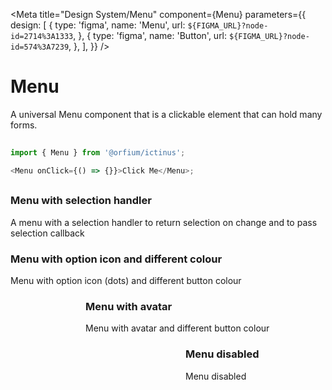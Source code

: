 
<Meta
  title="Design System/Menu"
  component={Menu}
  parameters={{
    design: [
      {
        type: 'figma',
        name: 'Menu',
        url: `${FIGMA_URL}?node-id=2714%3A1333`,
      },
      {
        type: 'figma',
        name: 'Button',
        url: `${FIGMA_URL}?node-id=574%3A7239`,
      },
    ],
  }}
/>

# Menu

A universal Menu component that is a clickable element that can hold many forms.

##

```js
import { Menu } from '@orfium/ictinus';

<Menu onClick={() => {}}>Click Me</Menu>;
```

##

<Props of={Menu} />

### Menu with selection handler

A menu with a selection handler to return selection on change and to pass selection callback

<Preview>
  <Story name="Menu with selection handler">
    <MenuShowcase />
  </Story>
</Preview>

### Menu with option icon and different colour

Menu with option icon (dots) and different button colour

<Preview>
  <Story name="Menu with option icon and different colour">
    <Stack>
      <Menu
        items={['My Profile', 'Settings', 'Billing', 'Notifications', 'Logout']}
        buttonText={'More'}
        rightIconName={'dotsVertical'}
        avatar={{ src: '', letter: '' }}
      />
      <Menu
        items={['My Profile', 'Settings', 'Billing', 'Notifications', 'Logout']}
        buttonText={'More'}
        rightIconName={'dotsVertical'}
        avatar={{ src: '', letter: '' }}
      />
      <Menu
        items={['My Profile', 'Settings', 'Billing', 'Notifications', 'Logout']}
        buttonText={'More'}
        isFilled={false}
        rightIconName={'dotsVertical'}
        avatar={{ src: '', letter: '' }}
      />
    </Stack>
  </Story>
</Preview>

### Menu with avatar

Menu with avatar and different button colour

<Preview>
  <Story name="Menu with avatar and different button colour">
    <Stack>
      <Menu
        items={['My Profile', 'Settings', 'Billing', 'Notifications', 'Logout']}
        buttonText={'Tom Cruise'}
        rightIconName={'arrowDown'}
        avatar={{ src: '', letter: 'TC' }}
      />
      <Menu
        items={[
          'My Profile',
          'Settings',
          'Billing',
          'Notifications',
          'Logout',
          'My Profile 1',
          'Settings 1',
          'Billing 1',
          'Notifications 1',
          'Logout 1',
        ]}
        buttonText={'Tom Cruise'}
        rightIconName={'arrowDown'}
        avatar={{ src: 'https://mui.com/static/images/avatar/1.jpg', letter: 'PV' }}
      />
      <Menu
        items={['My Profile', 'Settings', 'Billing', 'Notifications', 'Logout']}
        buttonText={'Tom Cruise'}
        rightIconName={'arrowDown'}
        avatar={{ src: '', letter: '' }}
      />
      <Menu
        items={['My Profile', 'Settings', 'Billing', 'Notifications', 'Logout']}
        buttonText={'Tom Cruise'}
        rightIconName={'arrowDown'}
        avatar={{ src: '', letter: '', color: 'teal-500' }}
      />
    </Stack>
  </Story>
</Preview>

### Menu disabled

Menu disabled

<Preview>
  <Story name="Disabled Menu">
    <Stack>
      <Menu
        items={['My Profile', 'Settings', 'Billing', 'Notifications', 'Logout']}
        buttonText={'Tom Cruise'}
        isDisabled
        rightIconName={'arrowDown'}
        avatar={{ src: '', letter: 'TC' }}
      />
    </Stack>
  </Story>
</Preview>
